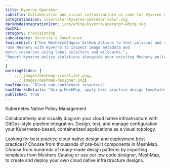 ```yaml
---
title: Kyverno Operator  
subtitle: Collaborative and visual infrastructure as code for Kyverno Operator
integrationIcon: icon/color/kyverno-operator-color.svg
darkModeIntegrationIcon: icon/white/kyverno-operator-white.svg
docURL: 
category: Provisioning
subcategory: Security & Compliance
featureList: ["Use Meshery&ldquos GitHub Actions to test policies and validate resources without need for the Kyverno CLI.",
"Use Meshery with Kyverno to inspect image metadata and 
match resources using label selectors and wildcards.",
"Report Kyverno policy violations alongside your existing Meshery policy reports.
"
]
workingSlides: [
    ../_images/meshmap-visualizer.png,
    ../_images/meshmap-designer.png]
howItWorks: "Block non-conformant resources"
howItWorksDetails: "Using MeshMap, apply best practice design templates for admission control over non-conformant resources."
published: true
---
```

<p>
    Kubernetes Native Policy Management
</p>
<p>
    Collaboratively and visually diagram your cloud native infrastructure with GitOps-style pipeline integration. Design, test, and manage configuration your Kubernetes-based, containerized applications as a visual topology.
</p>
<p>
    Looking for best practice cloud native design and deployment best practices? Choose from thousands of pre-built components in MeshMap. Choose from hundreds of ready-made design patterns by importing templates from Meshery Catalog or use our low code designer, MeshMap, to create and deploy your own cloud native infrastructure designs.
</p>